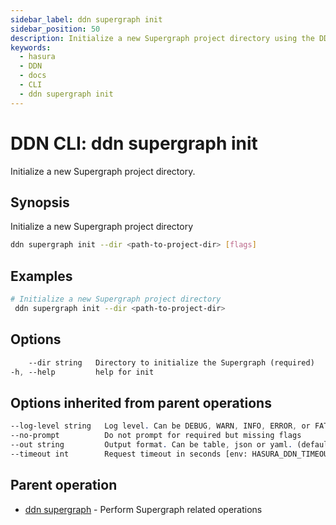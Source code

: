 ```yaml
---
sidebar_label: ddn supergraph init
sidebar_position: 50
description: Initialize a new Supergraph project directory using the DDN CLI
keywords:
  - hasura
  - DDN
  - docs
  - CLI
  - ddn supergraph init
---
```


# DDN CLI: ddn supergraph init

Initialize a new Supergraph project directory.

## Synopsis

Initialize a new Supergraph project directory

```bash
ddn supergraph init --dir <path-to-project-dir> [flags]
```

## Examples

```bash
# Initialize a new Supergraph project directory
 ddn supergraph init --dir <path-to-project-dir>
```

## Options

```sass
    --dir string   Directory to initialize the Supergraph (required)
-h, --help         help for init
```

## Options inherited from parent operations

```sass
--log-level string   Log level. Can be DEBUG, WARN, INFO, ERROR, or FATAL. (default "INFO")
--no-prompt          Do not prompt for required but missing flags
--out string         Output format. Can be table, json or yaml. (default "table")
--timeout int        Request timeout in seconds [env: HASURA_DDN_TIMEOUT] (default 100)
```

## Parent operation

- [ddn supergraph](/cli/commands/ddn_supergraph) - Perform Supergraph related operations
